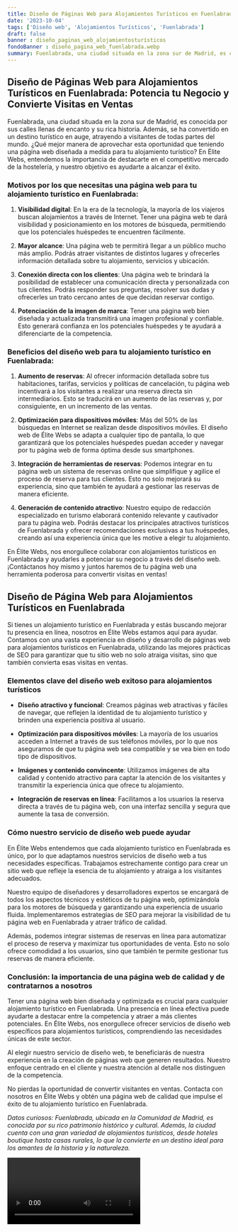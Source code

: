 ```yaml
---
title: Diseño de Páginas Web para Alojamientos Turísticos en Fuenlabrada
date: '2023-10-04'
tags: ['Diseño web', 'Alojamientos Turísticos', 'Fuenlabrada']
draft: false
banner : diseño_paginas_web_alojamientosturísticos
fondoBanner : diseño_pagina_web_fuenlabrada.webp
summary: Fuenlabrada, una ciudad situada en la zona sur de Madrid, es conocida por sus calles llenas de encanto y su rica historia. Además, se ha convertido en un destino turístico en auge, atrayendo a visitantes de todas partes del mundo. ¿Qué mejor manera de aprovechar esta oportunidad que teniendo una página web diseñada a medida para tu alojamiento turístico? En Élite Webs, entendemos la importancia de destacarte en el competitivo mercado de la hostelería, y nuestro objetivo es ayudarte a alcanzar el éxito.
---
```


## Diseño de Páginas Web para Alojamientos Turísticos en Fuenlabrada: Potencia tu Negocio y Convierte Visitas en Ventas

Fuenlabrada, una ciudad situada en la zona sur de Madrid, es conocida por sus calles llenas de encanto y su rica historia. Además, se ha convertido en un destino turístico en auge, atrayendo a visitantes de todas partes del mundo. ¿Qué mejor manera de aprovechar esta oportunidad que teniendo una página web diseñada a medida para tu alojamiento turístico? En Élite Webs, entendemos la importancia de destacarte en el competitivo mercado de la hostelería, y nuestro objetivo es ayudarte a alcanzar el éxito.

### Motivos por los que necesitas una página web para tu alojamiento turístico en Fuenlabrada:

1. **Visibilidad digital**: En la era de la tecnología, la mayoría de los viajeros buscan alojamientos a través de Internet. Tener una página web te dará visibilidad y posicionamiento en los motores de búsqueda, permitiendo que los potenciales huéspedes te encuentren fácilmente.

2. **Mayor alcance**: Una página web te permitirá llegar a un público mucho más amplio. Podrás atraer visitantes de distintos lugares y ofrecerles información detallada sobre tu alojamiento, servicios y ubicación.

3. **Conexión directa con los clientes**: Una página web te brindará la posibilidad de establecer una comunicación directa y personalizada con tus clientes. Podrás responder sus preguntas, resolver sus dudas y ofrecerles un trato cercano antes de que decidan reservar contigo.

4. **Potenciación de la imagen de marca**: Tener una página web bien diseñada y actualizada transmitirá una imagen profesional y confiable. Esto generará confianza en los potenciales huéspedes y te ayudará a diferenciarte de la competencia.

### Beneficios del diseño web para tu alojamiento turístico en Fuenlabrada:

1. **Aumento de reservas**: Al ofrecer información detallada sobre tus habitaciones, tarifas, servicios y políticas de cancelación, tu página web incentivará a los visitantes a realizar una reserva directa sin intermediarios. Esto se traducirá en un aumento de las reservas y, por consiguiente, en un incremento de las ventas.

2. **Optimización para dispositivos móviles**: Más del 50% de las búsquedas en Internet se realizan desde dispositivos móviles. El diseño web de Élite Webs se adapta a cualquier tipo de pantalla, lo que garantizará que los potenciales huéspedes puedan acceder y navegar por tu página web de forma óptima desde sus smartphones.

3. **Integración de herramientas de reservas**: Podemos integrar en tu página web un sistema de reservas online que simplifique y agilice el proceso de reserva para tus clientes. Esto no solo mejorará su experiencia, sino que también te ayudará a gestionar las reservas de manera eficiente.

4. **Generación de contenido atractivo**: Nuestro equipo de redacción especializado en turismo elaborará contenido relevante y cautivador para tu página web. Podrás destacar los principales atractivos turísticos de Fuenlabrada y ofrecer recomendaciones exclusivas a tus huéspedes, creando así una experiencia única que les motive a elegir tu alojamiento.

En Élite Webs, nos enorgullece colaborar con alojamientos turísticos en Fuenlabrada y ayudarles a potenciar su negocio a través del diseño web. ¡Contáctanos hoy mismo y juntos haremos de tu página web una herramienta poderosa para convertir visitas en ventas!

<GifSeo />

<Cta />

## **Diseño de Página Web para Alojamientos Turísticos en Fuenlabrada**

Si tienes un alojamiento turístico en Fuenlabrada y estás buscando mejorar tu presencia en línea, nosotros en Élite Webs estamos aquí para ayudar. Contamos con una vasta experiencia en diseño y desarrollo de páginas web para alojamientos turísticos en Fuenlabrada, utilizando las mejores prácticas de SEO para garantizar que tu sitio web no solo atraiga visitas, sino que también convierta esas visitas en ventas.

### **Elementos clave del diseño web exitoso para alojamientos turísticos**

- **Diseño atractivo y funcional**: Creamos páginas web atractivas y fáciles de navegar, que reflejen la identidad de tu alojamiento turístico y brinden una experiencia positiva al usuario.

- **Optimización para dispositivos móviles**: La mayoría de los usuarios acceden a Internet a través de sus teléfonos móviles, por lo que nos aseguramos de que tu página web sea compatible y se vea bien en todo tipo de dispositivos.

- **Imágenes y contenido convincente**: Utilizamos imágenes de alta calidad y contenido atractivo para captar la atención de los visitantes y transmitir la experiencia única que ofrece tu alojamiento.

- **Integración de reservas en línea**: Facilitamos a los usuarios la reserva directa a través de tu página web, con una interfaz sencilla y segura que aumente la tasa de conversión.

### **Cómo nuestro servicio de diseño web puede ayudar**

En Élite Webs entendemos que cada alojamiento turístico en Fuenlabrada es único, por lo que adaptamos nuestros servicios de diseño web a tus necesidades específicas. Trabajamos estrechamente contigo para crear un sitio web que refleje la esencia de tu alojamiento y atraiga a los visitantes adecuados.

Nuestro equipo de diseñadores y desarrolladores expertos se encargará de todos los aspectos técnicos y estéticos de tu página web, optimizándola para los motores de búsqueda y garantizando una experiencia de usuario fluida. Implementaremos estrategias de SEO para mejorar la visibilidad de tu página web en Fuenlabrada y atraer tráfico de calidad.

Además, podemos integrar sistemas de reservas en línea para automatizar el proceso de reserva y maximizar tus oportunidades de venta. Esto no solo ofrece comodidad a los usuarios, sino que también te permite gestionar tus reservas de manera eficiente.

### **Conclusión: la importancia de una página web de calidad y de contratarnos a nosotros**

Tener una página web bien diseñada y optimizada es crucial para cualquier alojamiento turístico en Fuenlabrada. Una presencia en línea efectiva puede ayudarte a destacar entre la competencia y atraer a más clientes potenciales. En Élite Webs, nos enorgullece ofrecer servicios de diseño web específicos para alojamientos turísticos, comprendiendo las necesidades únicas de este sector.

Al elegir nuestro servicio de diseño web, te beneficiarás de nuestra experiencia en la creación de páginas web que generen resultados. Nuestro enfoque centrado en el cliente y nuestra atención al detalle nos distinguen de la competencia.

No pierdas la oportunidad de convertir visitantes en ventas. Contacta con nosotros en Élite Webs y obtén una página web de calidad que impulse el éxito de tu alojamiento turístico en Fuenlabrada.

*Datos curiosos: Fuenlabrada, ubicada en la Comunidad de Madrid, es conocida por su rico patrimonio histórico y cultural. Además, la ciudad cuenta con una gran variedad de alojamientos turísticos, desde hoteles boutique hasta casas rurales, lo que la convierte en un destino ideal para los amantes de la historia y la naturaleza.*

<Video />

<CtaBot job='Alojamientos Turísticos' city='Fuenlabrada'/>

<Gmaps query='Fuenlabrada+españa+maps' />